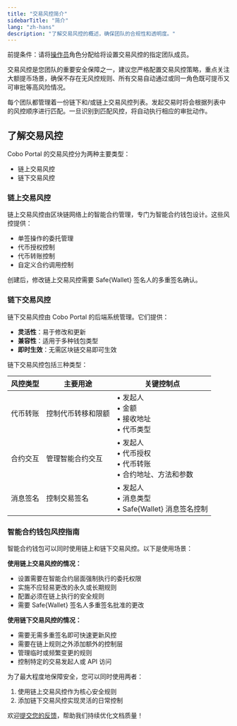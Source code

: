 ```yaml
---
title: "交易风控简介"
sidebarTitle: "简介"
lang: "zh-hans"
description: "了解交易风控的概述，确保团队的合规性和透明度。"
---
```


<Note>前提条件：请将[操作员](/cn/portal/organization/roles-and-permissions)角色分配给将设置交易风控的指定团队成员。</Note>

<Note>交易风控是您团队的重要安全保障之一，建议您严格配置交易风控策略，重点关注大额提币场景，确保不存在无风控规则、所有交易自动通过或同一角色既可提币又可审批等高风险情况。</Note>

每个团队都管理着一份链下和/或链上交易风控列表。发起交易时将会根据列表中的风控顺序进行匹配。一旦识别到匹配风控，将自动执行相应的审批动作。

## 了解交易风控

Cobo Portal 的交易风控分为两种主要类型：
- 链上交易风控
- 链下交易风控

### 链上交易风控

链上交易风控由区块链网络上的智能合约管理，专门为智能合约钱包设计。这些风控提供：
- 单签操作的委托管理
- 代币授权控制
- 代币转账控制
- 自定义合约调用控制

创建后，修改链上交易风控需要 Safe{Wallet} 签名人的多重签名确认。

### 链下交易风控

链下交易风控由 Cobo Portal 的后端系统管理。它们提供：
- **灵活性**：易于修改和更新
- **兼容性**：适用于多种钱包类型
- **即时生效**：无需区块链交易即可生效

链下交易风控包括三种类型：

| 风控类型 | 主要用途 | 关键控制点 |
|------------|--------------|--------------|
| 代币转账 | 控制代币转移和限额 | • 发起人<br/>• 金额<br/>• 接收地址<br/>• 代币类型 |
| 合约交互 | 管理智能合约交互 | • 发起人<br/>• 代币授权<br/>• 代币转账<br/>• 合约地址、方法和参数 |
| 消息签名 | 控制交易签名 | • 发起人<br/>• 消息类型<br/>• Safe{Wallet} 消息签名控制 |

### 智能合约钱包风控指南

智能合约钱包可以同时使用链上和链下交易风控。以下是使用场景：

**使用链上交易风控的情况：**
- 设置需要在智能合约层面强制执行的委托权限
- 实施不应轻易更改的永久或长期规则
- 配置必须在链上执行的安全规则
- 需要 Safe{Wallet} 签名人多重签名批准的更改

**使用链下交易风控的情况：**
- 需要无需多重签名即可快速更新风控
- 需要在链上规则之外添加额外的控制层
- 管理临时或频繁变更的规则
- 控制特定的交易发起人或 API 访问

为了最大程度地保障安全，您可以同时使用两者：
1. 使用链上交易风控作为核心安全规则
2. 添加链下交易风控实现灵活的日常控制

<Tip>欢迎[提交您的反馈](https://forms.zohopublic.com/cobo/form/DocumentFeedbackForm/formperma/QvLOhxJv1_JMsJ-1dleZ8Itb_7rzN-LtgvsDdxosoVI?referrername=manuals)，帮助我们持续优化文档质量！</Tip>
